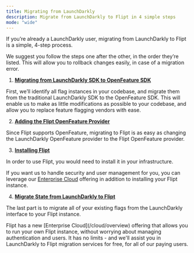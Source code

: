 ```yaml
---
title: Migrating from LaunchDarkly
description: Migrate from LaunchDarkly to Flipt in 4 simple steps
mode: "wide"
---
```


If you’re already a LaunchDarkly user, migrating from LaunchDarkly to Flipt is a simple, 4-step process.

We suggest you follow the steps one after the other, in the order they’re listed. This will allow you to rollback changes easily, in case of a migration error.

1. [**Migrating from LaunchDarkly SDK to OpenFeature SDK**](/guides/migration/launchdarkly/openfeature)

First, we’ll identify all flag instances in your codebase, and migrate them
from the traditional LaunchDarkly SDK to the OpenFeature SDK. This will
enable us to make as little modifications as possible to your codebase, and
allow you to replace feature flagging vendors with ease.

2. [**Adding the Flipt OpenFeature Provider**](/guides/migration/launchdarkly/flipt#adding-the-flipt-openfeature-provider)

Since Flipt supports OpenFeature, migrating to Flipt is as easy as changing
the LaunchDarkly OpenFeature provider to the Flipt OpenFeature provider.

3. [**Installing Flipt**](/guides/migration/launchdarkly/flipt#installing-flipt)

In order to use Flipt, you would need to install it in your infrastructure.

If you want us to handle security and user management for you, you can
leverage our [Enterprise Cloud](/cloud/overview) offering in addition to installing your Flipt
instance.

4. [**Migrate State from LaunchDarkly to Flipt**](/guides/migration/launchdarkly/flipt#migrate-state-from-launchdarkly-to-flipt)

The last part is to migrate all of your existing flags from the LaunchDarkly
interface to your Flipt instance.

<Tip>
  Flipt has a new [Enterprise Cloud](/cloud/overview) offering that allows you
  to run your own Flipt instance, without worrying about managing authentication
  and users. It has no limits - and we'll assist you in LaunchDarkly to Flipt
  migration services for free, for all of our paying users.
</Tip>
